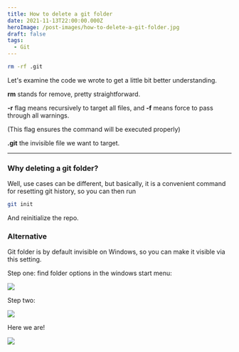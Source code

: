 ```yaml
---
title: How to delete a git folder
date: 2021-11-13T22:00:00.000Z
heroImage: /post-images/how-to-delete-a-git-folder.jpg
draft: false
tags:
  - Git
---
```


```bash
rm -rf .git
```

Let's examine the code we wrote to get a little bit better understanding.

**rm** stands for remove, pretty straightforward.

**-r** flag means recursively to target all files, and **-f** means force to pass through all warnings.

(This flag ensures the command will be executed properly)

**.git** the invisible file we want to target.

***

### Why deleting a git folder?

Well, use cases can be different, but basically, it is a convenient command for resetting git history, so you can then run

```bash
git init
```

And reinitialize the repo.

### Alternative

Git folder is by default invisible on Windows, so you can make it visible via this setting.

Step one: find folder options in the windows start menu:

![](/post-images/2021-11-image-1.webp)

Step two:

![](/post-images/2021-11-image-2.webp)

Here we are!

![](/post-images/2021-11-image-3.webp)
